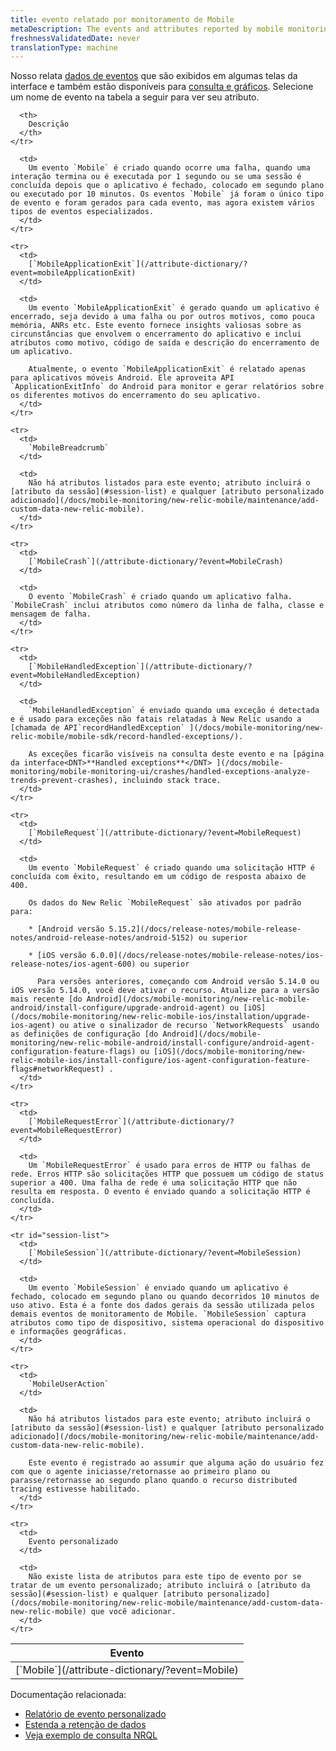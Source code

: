 ```yaml
---
title: evento relatado por monitoramento de Mobile
metaDescription: The events and attributes reported by mobile monitoring in New Relic.
freshnessValidatedDate: never
translationType: machine
---
```


Nosso [<InlinePopover type="mobile"/>](/docs/mobile-monitoring/new-relic-mobile/getting-started/introduction-new-relic-mobile)relata [dados de eventos](/docs/using-new-relic/data/understand-data/new-relic-data-types#event-data) que são exibidos em algumas telas da interface e também estão disponíveis para [consulta e gráficos](/docs/using-new-relic/data/understand-data/query-new-relic-data). Selecione um nome de evento na tabela a seguir para ver seu atributo.

<table>
  <thead>
    <tr>
      <th style={{ width: "250px" }}>
        Evento
      </th>

      <th>
        Descrição
      </th>
    </tr>
  </thead>

  <tbody>
    <tr>
      <td>
        [`Mobile`](/attribute-dictionary/?event=Mobile)
      </td>

      <td>
        Um evento `Mobile` é criado quando ocorre uma falha, quando uma interação termina ou é executada por 1 segundo ou se uma sessão é concluída depois que o aplicativo é fechado, colocado em segundo plano ou executado por 10 minutos. Os eventos `Mobile` já foram o único tipo de evento e foram gerados para cada evento, mas agora existem vários tipos de eventos especializados.
      </td>
    </tr>

    <tr>
      <td>
        [`MobileApplicationExit`](/attribute-dictionary/?event=mobileApplicationExit)
      </td>

      <td>
        Um evento `MobileApplicationExit` é gerado quando um aplicativo é encerrado, seja devido a uma falha ou por outros motivos, como pouca memória, ANRs etc. Este evento fornece insights valiosas sobre as circunstâncias que envolvem o encerramento do aplicativo e inclui atributos como motivo, código de saída e descrição do encerramento de um aplicativo.

        Atualmente, o evento `MobileApplicationExit` é relatado apenas para aplicativos móveis Android. Ele aproveita API `ApplicationExitInfo` do Android para monitor e gerar relatórios sobre os diferentes motivos do encerramento do seu aplicativo.
      </td>
    </tr>

    <tr>
      <td>
        `MobileBreadcrumb`
      </td>

      <td>
        Não há atributos listados para este evento; atributo incluirá o [atributo da sessão](#session-list) e qualquer [atributo personalizado adicionado](/docs/mobile-monitoring/new-relic-mobile/maintenance/add-custom-data-new-relic-mobile).
      </td>
    </tr>

    <tr>
      <td>
        [`MobileCrash`](/attribute-dictionary/?event=MobileCrash)
      </td>

      <td>
        O evento `MobileCrash` é criado quando um aplicativo falha. `MobileCrash` inclui atributos como número da linha de falha, classe e mensagem de falha.
      </td>
    </tr>

    <tr>
      <td>
        [`MobileHandledException`](/attribute-dictionary/?event=MobileHandledException)
      </td>

      <td>
        `MobileHandledException` é enviado quando uma exceção é detectada e é usado para exceções não fatais relatadas à New Relic usando a [chamada de API`recordHandledException` ](/docs/mobile-monitoring/new-relic-mobile/mobile-sdk/record-handled-exceptions/).

        As exceções ficarão visíveis na consulta deste evento e na [página da interface<DNT>**Handled exceptions**</DNT> ](/docs/mobile-monitoring/mobile-monitoring-ui/crashes/handled-exceptions-analyze-trends-prevent-crashes), incluindo stack trace.
      </td>
    </tr>

    <tr>
      <td>
        [`MobileRequest`](/attribute-dictionary/?event=MobileRequest)
      </td>

      <td>
        Um evento `MobileRequest` é criado quando uma solicitação HTTP é concluída com êxito, resultando em um código de resposta abaixo de 400.

        Os dados do New Relic `MobileRequest` são ativados por padrão para:

        * [Android versão 5.15.2](/docs/release-notes/mobile-release-notes/android-release-notes/android-5152) ou superior

        * [iOS versão 6.0.0](/docs/release-notes/mobile-release-notes/ios-release-notes/ios-agent-600) ou superior

          Para versões anteriores, começando com Android versão 5.14.0 ou iOS versão 5.14.0, você deve ativar o recurso. Atualize para a versão mais recente [do Android](/docs/mobile-monitoring/new-relic-mobile-android/install-configure/upgrade-android-agent) ou [iOS](/docs/mobile-monitoring/new-relic-mobile-ios/installation/upgrade-ios-agent) ou ative o sinalizador de recurso `NetworkRequests` usando as definições de configuração [do Android](/docs/mobile-monitoring/new-relic-mobile-android/install-configure/android-agent-configuration-feature-flags) ou [iOS](/docs/mobile-monitoring/new-relic-mobile-ios/install-configure/ios-agent-configuration-feature-flags#networkRequest) .
      </td>
    </tr>

    <tr>
      <td>
        [`MobileRequestError`](/attribute-dictionary/?event=MobileRequestError)
      </td>

      <td>
        Um `MobileRequestError` é usado para erros de HTTP ou falhas de rede. Erros HTTP são solicitações HTTP que possuem um código de status superior a 400. Uma falha de rede é uma solicitação HTTP que não resulta em resposta. O evento é enviado quando a solicitação HTTP é concluída.
      </td>
    </tr>

    <tr id="session-list">
      <td>
        [`MobileSession`](/attribute-dictionary/?event=MobileSession)
      </td>

      <td>
        Um evento `MobileSession` é enviado quando um aplicativo é fechado, colocado em segundo plano ou quando decorridos 10 minutos de uso ativo. Esta é a fonte dos dados gerais da sessão utilizada pelos demais eventos de monitoramento de Mobile. `MobileSession` captura atributos como tipo de dispositivo, sistema operacional do dispositivo e informações geográficas.
      </td>
    </tr>

    <tr>
      <td>
        `MobileUserAction`
      </td>

      <td>
        Não há atributos listados para este evento; atributo incluirá o [atributo da sessão](#session-list) e qualquer [atributo personalizado adicionado](/docs/mobile-monitoring/new-relic-mobile/maintenance/add-custom-data-new-relic-mobile).

        Este evento é registrado ao assumir que alguma ação do usuário fez com que o agente iniciasse/retornasse ao primeiro plano ou parasse/retornasse ao segundo plano quando o recurso distributed tracing estivesse habilitado.
      </td>
    </tr>

    <tr>
      <td>
        Evento personalizado
      </td>

      <td>
        Não existe lista de atributos para este tipo de evento por se tratar de um evento personalizado; atributo incluirá o [atributo da sessão](#session-list) e qualquer [atributo personalizado](/docs/mobile-monitoring/new-relic-mobile/maintenance/add-custom-data-new-relic-mobile) que você adicionar.
      </td>
    </tr>
  </tbody>
</table>

Documentação relacionada:

* [Relatório de evento personalizado](/docs/insights/insights-data-sources/custom-data/report-custom-event-data)
* [Estenda a retenção de dados](/docs/insights/use-insights-ui/manage-account-data/extend-event-data-retention)
* [Veja exemplo de consulta NRQL](/docs/query-data/nrql-new-relic-query-language/nrql-query-tutorials)
